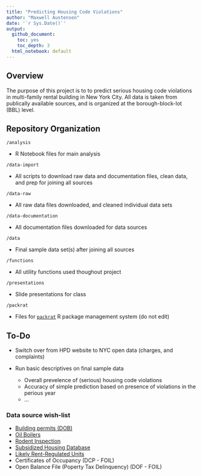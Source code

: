 ```yaml
---
title: "Predicting Housing Code Violations"
author: "Maxwell Austensen"
date: '`r Sys.Date()`'
output:
  github_document:
    toc: yes
    toc_depth: 3
  html_notebook: default
---
```


## Overview

The purpose of this project is to to predict serious housing code violations in multi-family rental building in New York City. All data is taken from publically available sources, and is organized at the borough-block-lot (BBL) level.


## Repository Organization
  
`/analysis`

  * R Notebook files for main analysis
  
`/data-import`

  * All scripts to download raw data and documentation files, clean data, and prep for joining all sources
  
`/data-raw`

  * All raw data files downloaded, and cleaned individual data sets 
  
`/data-documentation`

  * All documentation files downloaded for data sources
  
`/data`

  * Final sample data set(s) after joining all sources
  
`/functions`

  * All utility functions used thoughout project
  
`/presentations`

  * Slide presentations for class
  
`/packrat`

  * Files for [`packrat`](https://rstudio.github.io/packrat/) R package management system (do not edit)



## To-Do

* Switch over from HPD website to NYC open data (charges, and complaints)

* Run basic descriptives on final sample data
    * Overall prevelence of (serious) housing code violations
    * Accuracy of simple prediction based on presence of violations in the perious year
    * ...
  
  
### Data source wish-list

* [Building permits (DOB)](https://data.cityofnewyork.us/Housing-Development/DOB-Job-Application-Filings/ic3t-wcy2)
* [Oil Boilers](https://data.cityofnewyork.us/Housing-Development/Oil-Boilers-Detailed-Fuel-Consumption-and-Building/jfzu-yy6n)
* [Rodent Inspection](https://data.cityofnewyork.us/Health/Rodent-Inspection/p937-wjvj)
* [Subsidized Housing Database](http://app.coredata.nyc/)
* [Likely Rent-Regulated Units](http://taxbills.nyc/)
* Certificates of Occupancy (DCP - FOIL)
* Open Balance File (Poperty Tax Delinquency) (DOF - FOIL)

